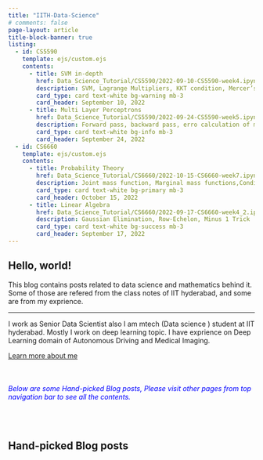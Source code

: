 ```yaml
---
title: "IITH-Data-Science"
# comments: false
page-layout: article
title-block-banner: true
listing:
  - id: CS5590
    template: ejs/custom.ejs
    contents: 
      - title: SVM in-depth
        href: Data_Science_Tutorial/CS5590/2022-09-10-CS5590-week4.ipynb
        description: SVM, Lagrange Multipliers, KKT condition, Mercer’s condition, Kernel Trick
        card_type: card text-white bg-warning mb-3 
        card_header: September 10, 2022
      - title: Multi Layer Perceptrons
        href: Data_Science_Tutorial/CS5590/2022-09-24-CS5590-week5.ipynb
        description: Forward pass, backward pass, erro calculation of multipalyer models.
        card_type: card text-white bg-info mb-3
        card_header: September 24, 2022
  - id: CS6660
    template: ejs/custom.ejs
    contents: 
      - title: Probability Theory
        href: Data_Science_Tutorial/CS6660/2022-10-15-CS6660-week7.ipynb
        description: Joint mass function, Marginal mass functions,Conditional mass function, Concentration Bounds
        card_type: card text-white bg-primary mb-3
        card_header: October 15, 2022
      - title: Linear Algebra 
        href: Data_Science_Tutorial/CS6660/2022-09-17-CS6660-week4_2.ipynb
        description: Gaussian Elimination, Row-Echelon, Minus 1 Trick
        card_type: card text-white bg-success mb-3 
        card_header: September 17, 2022
---
```



```{=html}
<div class="jumbotron">
  <h2 class="display-3">Hello, world!</h2>
  <p class="lead"> This blog contains posts related to data science and mathematics behind it. Some of those are refered from the class notes of IIT hyderabad, and some are from my exprience.</p>
  <hr class="my-4">
  <p>I work as Senior Data Scientist also I am mtech (Data science ) student at IIT hyderabad. Mostly I work on deep learning topic. I have exprience on Deep Learning domain of Autonomous Driving and  Medical Imaging. </p>
  <p class="lead">
    <a class="btn btn-primary btn-lg" href="about.qmd" role="button">Learn more about me</a>
  </p>
</div>
```
<br>

<h6 style="color:blue;">Below are some Hand-picked Blog posts, Please visit other pages <i class="fa-solid fa-book-open-reader"></i>  <i class="fa-solid fa-user-ninja"></i> <i class="fa-solid fa-address-card"></i> from top navigation bar to see all the contents.</h6><br>


## Hand-picked Blog posts

::: {.grid}

::: {.g-col-12 .g-col-md-6  }

::: {#CS5590}

:::

:::

::: {.g-col-12 .g-col-md-6}

::: {#CS6660}

:::

:::

:::


